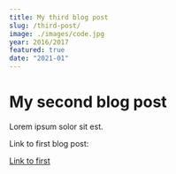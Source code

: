 ```yaml
---
title: My third blog post
slug: /third-post/
image: ./images/code.jpg
year: 2016/2017
featured: true
date: "2021-01"
---
```


# My second blog post

Lorem ipsum solor sit est.

Link to first blog post:

[Link to first](/second-post)
